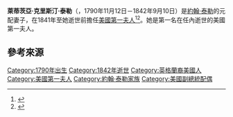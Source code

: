 {{noteTA
|G1=PresidentsUS
|G2=People
|G3=USStates
}}
{{Infobox officeholder
| original_name  = Letitia Christian Tyler
| image          = Letitia Tyler2.jpg
| caption        = 萊蒂茨亞·泰勒的白宮肖像，繪於1842年
| office         = [[美國第一夫人|美國第一夫人]]
| president      = [[約翰·泰勒|約翰·泰勒]]
| term_start     = 1841年4月4日
| term_end       = 1842年9月10日
| predecessor    = [[安娜·哈里遜|安娜·哈里遜]]
| successor      = {{link-en|普麗西拉·庫珀·泰勒|Priscilla Cooper Tyler}}
| office1        = [[美國第二夫人|美國第二夫人]]
| vicepresident1 = 約翰·泰勒
| term_start1    = 1841年3月4日
| term_end1      = 1841年4月4日
| predecessor1   = {{link-en|弗洛麗德·卡爾霍恩|Floride Calhoun}}
| successor1     = {{link-en|索菲亞·達拉斯|Sophia Dallas}}
| birth_name     = 萊蒂茨亞·克里斯汀<br />Letitia Christian
| birth_date     = {{birth date|1790|11|12}}
| birth_place    = {{USA}}[[弗吉尼亞州|弗吉尼亞州]]{{link-en|錫達格羅夫 (弗吉尼亞州)|Cedar Grove (Providence Forge, Virginia)|錫達格羅夫}}
| death_date     = {{death date and age|1842|9|10|1790|11|12}}
| death_place    = {{USA}}[[華盛頓哥倫比亞特區|華盛頓哥倫比亞特區]]
| death_cause    = [[中風|中風]]
| resting_place  = {{USA}}[[新肯特縣_(維珍尼亞州)|新肯特縣]]錫達格羅夫種植園公墓
| spouse         = {{Marriage|[[約翰·泰勒|約翰·泰勒]]|1813}}
| children       = 8名，包括<br />{{link-en|羅伯特·泰勒 (1816年)|Robert Tyler (Confederate Register of the Treasury)|羅伯特·泰勒}}<br />{{link-en|萊蒂茨亞·塞普爾|Letitia Semple}}<br />{{link-en|塔茲維爾·泰勒|Tazewell Tyler}}
}}
'''萊蒂茨亞·克里斯汀·泰勒'''（{{lang-en|Letitia Christian Tyler}}，1790年11月12日－1842年9月10日）是[[約翰·泰勒|約翰·泰勒]]的元配妻子，在1841年至她逝世前擔任[[美國第一夫人|美國第一夫人]]<ref name=":3">{{Cite web|title=Letitia Christian Tyler|url=https://www.whitehouse.gov/about-the-white-house/first-families/letitia-christian-tyler/|accessdate=2021-01-25|work=白宮|language=en|dead-url=no|archive-date=2021-01-24|archive-url=https://web.archive.org/web/20210124210350/https://www.whitehouse.gov/about-the-white-house/first-families/letitia-christian-tyler/}}</ref><ref name="NFLL-LetitiaTyler">{{Cite web|title=First Lady Biography: Letitia Tyler|url=http://www.firstladies.org/biographies/firstladies.aspx?biography=10|accessdate=2010-03-11|publisher=美國國家第一夫人圖書館|dead-url=no|location=俄亥俄州坎頓|archive-date=2018-09-30|archive-url=https://web.archive.org/web/20180930130947/http://www.firstladies.org/biographies/firstladies.aspx?biography=10}}</ref>。她是第一名在任內逝世的美國第一夫人。

== 參考來源 ==
{{reflist}}

{{美國第一夫人}}
{{DEFAULTSORT:Tyler, Letitia Christian}}
[[Category:1790年出生|Category:1790年出生]]
[[Category:1842年逝世|Category:1842年逝世]]
[[Category:英格蘭裔美國人|Category:英格蘭裔美國人]]
[[Category:美國第一夫人|Category:美國第一夫人]]
[[Category:約翰·泰勒家族|Category:約翰·泰勒家族]]
[[Category:美國副總統配偶|Category:美國副總統配偶]]